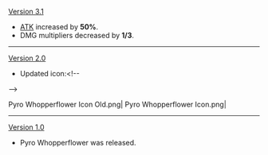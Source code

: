 {{Change History/Header}}
[[Version 3.1]]
* [[ATK]] increased by '''50%'''.
* DMG multipliers decreased by '''1/3'''.
----
[[Version 2.0]]
* Updated icon:<!--
--><gallery>
Pyro Whopperflower Icon Old.png|{{Color|Old}}
Pyro Whopperflower Icon.png|{{Color|New}}
</gallery>
----
[[Version 1.0]]
* Pyro Whopperflower was released.